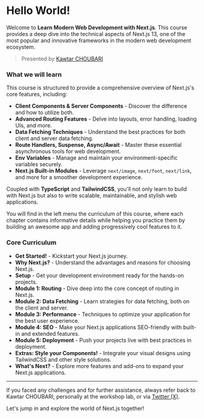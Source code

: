 # Hello World!

Welcome to **Learn Modern Web Development with Next.js**. This course provides a deep dive into the technical aspects of Next.js 13, one of the most popular and innovative frameworks in the modern web development ecosystem.

> Presented by [Kawtar CHOUBARI](https://Choubari.com)

### What we will learn

This course is structured to provide a comprehensive overview of Next.js's core features, including:

- **Client Components & Server Components** - Discover the difference and how to utilize both.
- **Advanced Routing Features** - Delve into layouts, error handling, loading UIs, and more.
- **Data Fetching Techniques** - Understand the best practices for both client and server data fetching.
- **Route Handlers, Suspense, Async/Await** - Master these essential asynchronous tools for web development.
- **Env Variables** - Manage and maintain your environment-specific variables securely.
- **Next.js Built-in Modules** - Leverage `next/image`, `next/font`, `next/link`, and more for a smoother development experience.

Coupled with **TypeScript** and **TailwindCSS**, you'll not only learn to build with Next.js but also to write scalable, maintainable, and stylish web applications.

You will find in the left menu the curriculum of this course, where each chapter contains informative details while helping you practice them by building an awesome app and adding progressively cool features to it.

### Core Curriculum

- **Get Started!** - Kickstart your Next.js journey.
- **Why Next.js?** - Understand the advantages and reasons for choosing Next.js.
- **Setup** - Get your development environment ready for the hands-on projects.
- **Module 1: Routing** - Dive deep into the core concept of routing in Next.js.
- **Module 2: Data Fetching** - Learn strategies for data fetching, both on the client and server.
- **Module 3: Performance** - Techniques to optimize your application for the best user experience.
- **Module 4: SEO** - Make your Next.js applications SEO-friendly with built-in and extended features.
- **Module 5: Deployment** - Push your projects live with best practices in deployment.
- **Extras: Style your Components!** - Integrate your visual designs using TailwindCSS and other style solutions.
- **What's Next?** - Explore more features and add-ons to expand your Next.js applications.

---

If you faced any challenges and for further assistance, always refer back to Kawtar CHOUBARI, personally at the workshop lab, or via [Twitter (X)](https://twitter.com/choubari_).

Let's jump in and explore the world of Next.js together!
